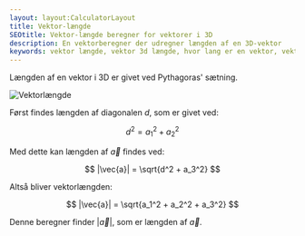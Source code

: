```yaml
---
layout: layout:CalculatorLayout
title: Vektor-længde
SEOtitle: Vektor-længde beregner for vektorer i 3D
description: En vektorberegner der udregner længden af en 3D-vektor
keywords: vektor længde, vektor 3d længde, hvor lang er en vektor, vektor 3d
---
```



Længden af en vektor i 3D er givet ved Pythagoras' sætning.

![Vektorlængde](/img/vektor/3d/laengde.svg)

Først findes længden af diagonalen $d$, som er givet ved:

$$
d^2 = a_1^2 + a_2^2
$$

Med dette kan længden af $\vec{a}$ findes ved:

$$
|\vec{a}| = \sqrt{d^2 + a_3^2}
$$

Altså bliver vektorlængden:

$$
|\vec{a}| = \sqrt{a_1^2 + a_2^2 + a_3^2}
$$

Denne beregner finder $|\vec{a}|$, som er længden af $\vec{a}$.

<Calculator client:only />
